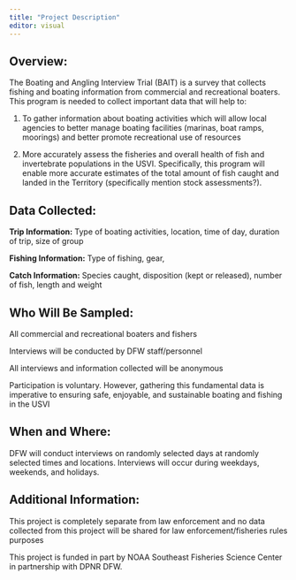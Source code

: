 ---
title: "Project Description"
editor: visual
---

## Overview:

The Boating and Angling Interview Trial (BAIT) is a survey that collects fishing and boating information from commercial and recreational boaters. This program is needed to collect important data that will help to:

1.  To gather information about boating activities which will allow local agencies to better manage boating facilities (marinas, boat ramps, moorings) and better promote recreational use of resources

2.  More accurately assess the fisheries and overall health of fish and invertebrate populations in the USVI. Specifically, this program will enable more accurate estimates of the total amount of fish caught and landed in the Territory (specifically mention stock assessments?).

## Data Collected:

**Trip Information:** Type of boating activities, location, time of day, duration of trip, size of group

**Fishing Information:** Type of fishing, gear,

**Catch Information:** Species caught, disposition (kept or released), number of fish, length and weight

## Who Will Be Sampled:

All commercial and recreational boaters and fishers

Interviews will be conducted by DFW staff/personnel

All interviews and information collected will be anonymous

Participation is voluntary. However, gathering this fundamental data is imperative to ensuring safe, enjoyable, and sustainable boating and fishing in the USVI

## When and Where:

DFW will conduct interviews on randomly selected days at randomly selected times and locations. Interviews will occur during weekdays, weekends, and holidays.

## Additional Information:

This project is completely separate from law enforcement and no data collected from this project will be shared for law enforcement/fisheries rules purposes

This project is funded in part by NOAA Southeast Fisheries Science Center in partnership with DPNR DFW. 
